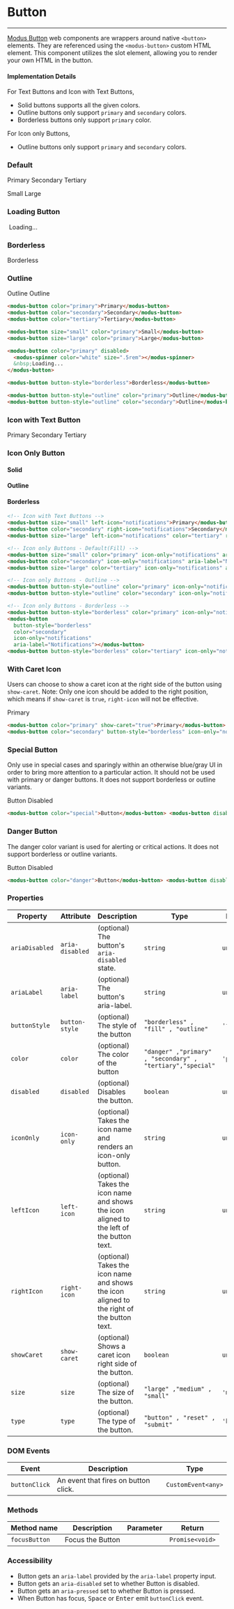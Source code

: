 
# Button

---

[Modus Button](https://modus.trimble.com/components/buttons/) web components are wrappers around native `<button>` elements. They are referenced using the `<modus-button>` custom HTML element.
This component utilizes the slot element, allowing you to render your own HTML in the button.

#### Implementation Details

For Text Buttons and Icon with Text Buttons,

- Solid buttons supports all the given colors.
- Outline buttons only support `primary` and `secondary` colors.
- Borderless buttons only support `primary` color.

For Icon only Buttons,

- Outline buttons only support `primary` and `secondary` colors.

<Anchor storyId="components-button--default" />

### Default

<modus-button color="primary">Primary</modus-button>
<modus-button color="secondary">Secondary</modus-button>
<modus-button color="tertiary">Tertiary</modus-button>

<modus-button size="small" color="primary">Small</modus-button>
<modus-button size="large" color="primary">Large</modus-button>

### Loading Button

<modus-button color="primary" disabled>
  <modus-spinner color="white" size=".5rem"></modus-spinner>
  &nbsp;Loading...
</modus-button>

<Anchor storyId="components-button--borderless" />

### Borderless

<modus-button button-style="borderless">Borderless</modus-button>

<Anchor storyId="components-button--outline" />

### Outline

<modus-button button-style="outline" color="primary">Outline</modus-button>
<modus-button button-style="outline" color="secondary">Outline</modus-button>

```html
<modus-button color="primary">Primary</modus-button>
<modus-button color="secondary">Secondary</modus-button>
<modus-button color="tertiary">Tertiary</modus-button>

<modus-button size="small" color="primary">Small</modus-button>
<modus-button size="large" color="primary">Large</modus-button>

<modus-button color="primary" disabled>
  <modus-spinner color="white" size=".5rem"></modus-spinner>
  &nbsp;Loading...
</modus-button>

<modus-button button-style="borderless">Borderless</modus-button>

<modus-button button-style="outline" color="primary">Outline</modus-button>
<modus-button button-style="outline" color="secondary">Outline</modus-button>
```

<Anchor storyId="components-button--icon-with-text" />

### Icon with Text Button

<modus-button size="small" left-icon="notifications">Primary</modus-button>
<modus-button color="secondary" right-icon="notifications">Secondary</modus-button>
<modus-button size="large" left-icon="notifications" color="tertiary" right-icon="notifications">Tertiary</modus-button>

<Anchor storyId="components-button--icon-only" />

### Icon Only Button

#### Solid

<modus-button size="small" color="primary" icon-only="notifications" aria-label="Notifications"></modus-button>
<modus-button color="secondary" icon-only="notifications" aria-label="Notifications"></modus-button>
<modus-button size="large" color="tertiary" icon-only="notifications" aria-label="Notifications"></modus-button>

#### Outline

<modus-button button-style="outline" color="primary" icon-only="notifications" aria-label="Notifications"></modus-button>
<modus-button button-style="outline" color="secondary" icon-only="notifications" aria-label="Notifications"></modus-button>

#### Borderless

<modus-button button-style="borderless" color="primary" icon-only="notifications" aria-label="Notifications"></modus-button>
<modus-button button-style="borderless" color="secondary" icon-only="notifications" aria-label="Notifications"></modus-button>
<modus-button button-style="borderless" color="tertiary" icon-only="notifications" aria-label="Notifications"></modus-button>

```html
<!-- Icon with Text Buttons -->
<modus-button size="small" left-icon="notifications">Primary</modus-button>
<modus-button color="secondary" right-icon="notifications">Secondary</modus-button>
<modus-button size="large" left-icon="notifications" color="tertiary" right-icon="notifications">Tertiary</modus-button>

<!-- Icon only Buttons - Default(Fill) -->
<modus-button size="small" color="primary" icon-only="notifications" aria-label="Notifications"></modus-button>
<modus-button color="secondary" icon-only="notifications" aria-label="Notifications"></modus-button>
<modus-button size="large" color="tertiary" icon-only="notifications" aria-label="Notifications"></modus-button>

<!-- Icon only Buttons - Outline -->
<modus-button button-style="outline" color="primary" icon-only="notifications" aria-label="Notifications"></modus-button>
<modus-button button-style="outline" color="secondary" icon-only="notifications" aria-label="Notifications"></modus-button>

<!-- Icon only Buttons - Borderless -->
<modus-button button-style="borderless" color="primary" icon-only="notifications" aria-label="Notifications"></modus-button>
<modus-button
  button-style="borderless"
  color="secondary"
  icon-only="notifications"
  aria-label="Notifications"></modus-button>
<modus-button button-style="borderless" color="tertiary" icon-only="notifications" aria-label="Notifications"></modus-button>
```

<Anchor storyId="components-button--with-caret" />

### With Caret Icon

Users can choose to show a caret icon at the right side of the button using `show-caret`. Note: Only one icon should be added to the right position, which means if `show-caret` is `true`, `right-icon` will not be effective.

<modus-button color="primary" show-caret="true">Primary</modus-button>
<modus-button color="secondary" button-style="borderless"  icon-only="notifications" show-caret="true"></modus-button>

```html
<modus-button color="primary" show-caret="true">Primary</modus-button>
<modus-button color="secondary" button-style="borderless" icon-only="notifications" show-caret="true"></modus-button>
```

### Special Button

Only use in special cases and sparingly within an otherwise blue/gray UI in order to bring more attention to a particular action. It should not be used with primary or danger buttons. It does not support borderless or outline variants.

<modus-button color="special" >Button</modus-button>
<modus-button disabled color="special">Disabled</modus-button>

```html
<modus-button color="special">Button</modus-button> <modus-button disabled color="special">Disabled</modus-button>
```

### Danger Button

The danger color variant is used for alerting or critical actions. It does not support borderless or outline variants.

<modus-button color="danger" >Button</modus-button>
<modus-button disabled color="danger">Disabled</modus-button>

```html
<modus-button color="danger">Button</modus-button> <modus-button disabled color="danger">Disabled</modus-button>
```

### Properties

| Property       | Attribute       | Description                                                                                | Type                                                       | Default     |
| -------------- | --------------- | ------------------------------------------------------------------------------------------ | ---------------------------------------------------------- | ----------- |
| `ariaDisabled` | `aria-disabled` | (optional) The button's `aria-disabled` state.                                             | `string`                                                   | `undefined` |
| `ariaLabel`    | `aria-label`    | (optional) The button's aria-label.                                                        | `string`                                                   | `undefined` |
| `buttonStyle`  | `button-style`  | (optional) The style of the button                                                         | `"borderless" , "fill" , "outline"`                        | `'fill'`    |
| `color`        | `color`         | (optional) The color of the button                                                         | `"danger" ,"primary" , "secondary" , "tertiary","special"` | `'primary'` |
| `disabled`     | `disabled`      | (optional) Disables the button.                                                            | `boolean`                                                  | `undefined` |
| `iconOnly`     | `icon-only`     | (optional) Takes the icon name and renders an icon-only button.                            | `string`                                                   | `undefined` |
| `leftIcon`     | `left-icon`     | (optional) Takes the icon name and shows the icon aligned to the left of the button text.  | `string`                                                   | `undefined` |
| `rightIcon`    | `right-icon`    | (optional) Takes the icon name and shows the icon aligned to the right of the button text. | `string`                                                   | `undefined` |
| `showCaret`    | `show-caret`    | (optional) Shows a caret icon right side of the button.                                    | `boolean`                                                  | `undefined` |
| `size`         | `size`          | (optional) The size of the button.                                                         | `"large" ,"medium" , "small"`                              | `'medium'`  |
| `type`         | `type`          | (optional) The type of the button.                                                         | `"button" , "reset" , "submit"`                            | `'button'`  |

### DOM Events

| Event         | Description                          | Type               |
| ------------- | ------------------------------------ | ------------------ |
| `buttonClick` | An event that fires on button click. | `CustomEvent<any>` |

### Methods

| Method name   | Description      | Parameter | Return          |
| ------------- | ---------------- | --------- | --------------- |
| `focusButton` | Focus the Button |           | `Promise<void>` |

### Accessibility

- Button gets an `aria-label` provided by the `aria-label` property input.
- Button gets an `aria-disabled` set to whether Button is disabled.
- Button gets an `aria-pressed` set to whether Button is pressed.
- When Button has focus, <kbd>Space</kbd> or <kbd>Enter</kbd> emit `buttonClick` event.

